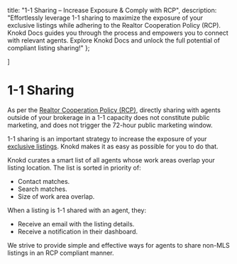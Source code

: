 
<meta name="og:title" content="Unlock the Power of 1-1 Sharing with Knokd (For Real Estate Agents)" />
<meta name="og:description" content="Comply with RCP & maximize exposure! Explore how Knokd's 1-1 sharing empowers you to connect with relevant agents & showcase exclusive listings. Explore Knokd Docs!"/>

  title: "1-1 Sharing – Increase Exposure & Comply with RCP",
  description: "Effortlessly leverage 1-1 sharing to maximize the exposure of your exclusive listings while adhering to the Realtor Cooperation Policy (RCP). Knokd Docs guides you through the process and empowers you to connect with relevant agents. Explore Knokd Docs and unlock the full potential of compliant listing sharing!"
};


]

<HeroPattern />

# 1-1 Sharing

As per the [Realtor Cooperation Policy (RCP)](/welcome-to-knokd/realtor-cooperation-policy), directly sharing with agents outside of your brokerage in a 1-1 capacity does not constitute public marketing, and does not trigger the 72-hour public marketing window.

<Note>1-1 sharing is an important strategy to increase the exposure of your [exclusive listings](/listings/types-of-listings#listing-tags). Knokd makes it as easy as possible for you to do that.</Note>

Knokd curates a smart list of all agents whose work areas overlap your listing location. The list is sorted in priority of:

* Contact matches.
* Search matches.
* Size of work area overlap.

<Screenshot 
  src="/images/screenshots/1-1-sharing.png"
  alt="1-1 sharing in the Knokd real estate off-market platform." 
/>


When a listing is 1-1 shared with an agent, they:

* Receive an email with the listing details.
* Receive a notification in their dashboard.

We strive to provide simple and effective ways for agents to share non-MLS listings in an RCP compliant manner. 